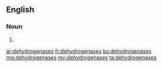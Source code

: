 ==English==

===Noun===
{{head|en}}

# {{plural of|dehydrogenase}}

[[ar:dehydrogenases]]
[[fr:dehydrogenases]]
[[ku:dehydrogenases]]
[[mg:dehydrogenases]]
[[my:dehydrogenases]]
[[ta:dehydrogenases]]